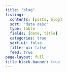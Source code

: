 ```yaml
---
title: "blog"
listing:
  contents: [posts, blog]
  sort: "date desc"
  type: table
  fields: [date, title]
  categories: true
  sort-ui: false
  filter-ui: false
  feed: true
page-layout: full
title-block-banner: true
---
```




